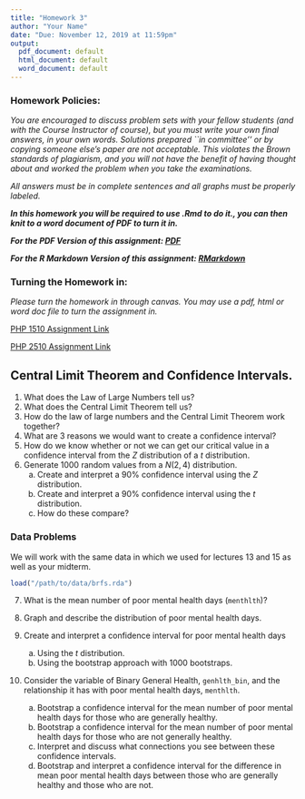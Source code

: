 ```yaml
---
title: "Homework 3"
author: "Your Name"
date: "Due: November 12, 2019 at 11:59pm"
output:
  pdf_document: default
  html_document: default
  word_document: default
---
```



<style type="text/css">
.table {

    width: 80%;
    margin-left:10%; 
    margin-right:10%;
}
</style>

### Homework Policies:

*You are encouraged to discuss problem sets with your fellow students (and with the Course Instructor of course), but you must write your own final answers, in your own words. Solutions prepared ``in committee'' or by copying someone else's paper are not acceptable.  This violates the Brown standards of plagiarism, and you will not have the benefit of having thought about and worked the problem when you take the examinations.*

*All answers must be in complete sentences and all graphs must be properly labeled.*

***In this homework you will be required to use .Rmd to do it., you can then knit to a word document of PDF to turn it in.***

***For the PDF Version of this assignment: [PDF](https://raw.githubusercontent.com/php-1510-2510/php-1510-2510.github.io/master/homework/hw3.pdf)***

***For the R Markdown Version of this assignment: [RMarkdown](https://raw.githubusercontent.com/php-1510-2510/php-1510-2510.github.io/master/homework/hw3.Rmd)***

### Turning the Homework in:

*Please turn the homework in through canvas. You may use a pdf, html or word doc file to turn the assignment in.*

[PHP 1510 Assignment Link](https://canvas.brown.edu/courses/1078851/assignments/7746994)

[PHP 2510 Assignment Link](https://canvas.brown.edu/courses/1078852/assignments/7746995)




## Central Limit Theorem and Confidence Intervals. 

1. What does the Law of Large Numbers tell us?  
2. What does the Central Limit Theorem tell us? 
3. How do the law of large numbers and the Central Limit Theorem work together? 
4. What are 3 reasons we would want to create a confidence interval? 
5. How do we know whether or not we can get our critical value in a confidence interval from the $Z$ distribution of a $t$ distribution. 
6. Generate 1000 random values from a $N(2, 4)$ distribution. 
    a. Create and interpret a 90% confidence interval using the $Z$ distribution. 
    b. Create and interpret a 90% confidence interval using the $t$ distribution.
    c. How do these compare? 


### Data Problems 

We will work with the same data in which we used for lectures 13 and 15 as well as your midterm. 

```r

load("/path/to/data/brfs.rda")
```



7. What is the mean number of poor mental health days (`menthlth`)? 

8. Graph and describe the distribution of poor mental health days. 

9. Create and interpret a confidence interval for poor mental health days
    a. Using the $t$ distribution.
    b. Using the bootstrap approach with 1000 bootstraps. 
    
10. Consider the variable of Binary General Health, `genhlth_bin`, and the relationship it has with poor mental health days, `menthlth`. 
    a. Bootstrap a confidence interval for the mean number of poor mental health days for those who are generally healthy. 
    b. Bootstrap a confidence interval for the mean number of poor mental health days for those who are not generally healthy. 
    c. Interpret and discuss what connections you see between these confidence intervals.
    d. Bootstrap and interpret a confidence interval for the difference in mean poor mental health days between those who are generally healthy and those who are not. 


